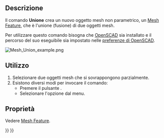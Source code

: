 <languages/>

{{Docnav/it
|[[Mesh_BuildRegularSolid/it|Solido regolare]]
|[[Mesh_Intersection/it|Intersezione]]
|[[Mesh_Workbench/it|Mesh]]
|IconL=Mesh_BuildRegularSolid.svg
|IconR=Mesh_Intersection.svg
|IconC=Workbench_Mesh.svg
}}

{{GuiCommand/it
|Name=Mesh_Union‏‎
|Name/it=Unione
|MenuLocation=Mesh → Operazione booleana → Unione
|Workbenches=[[Mesh Workbench/it|Mesh]]
|SeeAlso=[[Mesh_Merge/it|Unisci]]
}}

<span id="Description"></span>
==Descrizione==

Il comando '''Unione''' crea un nuovo oggetto mesh non parametrico, un [[Mesh_Feature/it|Mesh Feature]], che è l'unione (fusione) di due oggetti mesh.

Per utilizzare questo comando bisogna che [http://www.openscad.org/ OpenSCAD] sia installato e il percorso del suo eseguibile sia impostato nelle [[OpenSCAD_Preferences/it|preferenze di OpenSCAD]].

[[Image:Mesh_Union_example.png]]
{{Caption|A sinistra due oggetti mesh, a destra l'oggetto mesh che è l'unione di quegli oggetti}}

<span id="Usage"></span>
==Utilizzo==

# Selezionare due oggetti mesh che si sovrappongono parzialmente.
# Esistono diversi modi per invocare il comando:
#* Premere il pulsante {{Button|[[Image:Mesh_Union.svg|16px]] [[Mesh_Union/it|Unione]]}}.
#* Selezionare l'opzione {{MenuCommand|Mesh → Operazione booleana → [[Image:Mesh_Union.svg|16px]] Unione}} dal menu.

<span id="Properties"></span>
==Proprietà==

Vedere [[Mesh_Feature/it|Mesh Feature]].


{{Docnav/it
|[[Mesh_BuildRegularSolid/it|Solido regolare]]
|[[Mesh_Intersection/it|Intersezione]]
|[[Mesh_Workbench/it|Mesh]]
|IconL=Mesh_BuildRegularSolid.svg
|IconR=Mesh_Intersection.svg
|IconC=Workbench_Mesh.svg
}}

{{Mesh Tools navi{{#translation:}}}}
{{Userdocnavi{{#translation:}}}}
{{clear}}
